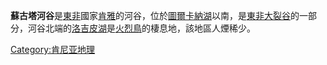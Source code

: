 '''蘇古塔河谷'''是[[東非|東非]]國家[[肯雅|肯雅]]的河谷，位於[[圖爾卡納湖|圖爾卡納湖]]以南，是[[東非大裂谷|東非大裂谷]]的一部分，河谷北端的[[洛吉皮湖|洛吉皮湖]]是[[火烈鳥|火烈鳥]]的棲息地，該地區人煙稀少。

{{coord|display=title}}
[[Category:肯尼亚地理|Category:肯尼亚地理]]
{{Kenya-geo-stub}}